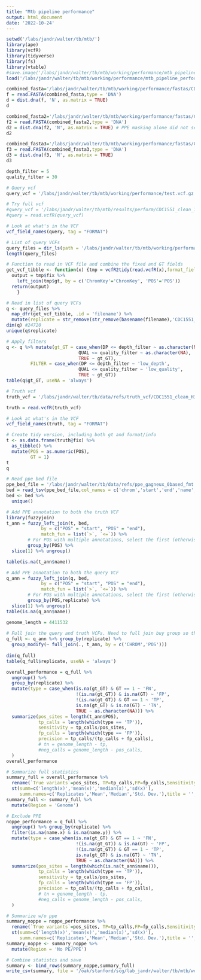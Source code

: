 ```yaml
---
title: "Mtb pipeline performance"
output: html_document
date: '2022-10-24'
---
```


```r
setwd('/labs/jandr/walter/tb/mtb/')
library(ape)
library(vcfR)
library(tidyverse)
library(fs)
library(vtable)
#save.image('/labs/jandr/walter/tb/mtb/working/performance/mtb_pipeline_performance.RData')
load('/labs/jandr/walter/tb/mtb/working/performance/mtb_pipeline_performance.RData')
```

```r
combined_fasta='/labs/jandr/walter/tb/mtb/working/performance/fastas/CDC1551_bwa_H37Rv_gatk.fa'
f = read.FASTA(combined_fasta,type = 'DNA')
d = dist.dna(f, 'N', as.matrix = TRUE)
d

combined_fasta2='/labs/jandr/walter/tb/mtb/working/performance/fastas/CDC1551_bwa_H37Rv_gatk_PPEmask.fa'
f2 = read.FASTA(combined_fasta2,type = 'DNA')
d2 = dist.dna(f2, 'N', as.matrix = TRUE) # PPE masking alone did not seem to work correctly. 
d2

combined_fasta3='/labs/jandr/walter/tb/mtb/working/performance/fastas/CDC1551_bwa_H37Rv_gatk_qPPEmask.fa'
f3 = read.FASTA(combined_fasta3,type = 'DNA')
d3 = dist.dna(f3, 'N', as.matrix = TRUE)
d3

```

```r
depth_filter = 5
quality_filter = 30

# Query vcf 
query_vcf = '/labs/jandr/walter/tb/mtb/working/performance/test.vcf.gz'

# Try full vcf
#query_vcf = '/labs/jandr/walter/tb/mtb/results/perform/CDC1551_clean_1/vars/CDC1551_clean_1_bwa_H37Rv_gatk.vcf.gz'
#query = read.vcfR(query_vcf)

# Look at what's in the VCF
vcf_field_names(query, tag = "FORMAT")

# List of query VCFs
query_files = dir_ls(path = '/labs/jandr/walter/tb/mtb/working/performance/',glob = '*.vcf.gz')
length(query_files)

# Function to read in VCF file and combine the fixed and GT fields
get_vcf_tibble <- function(x) {tmp = vcfR2tidy(read.vcfR(x),format_fields = c("GT", "DP"))
  output = tmp$fix %>%
    left_join(tmp$gt, by = c('ChromKey'='ChromKey', 'POS'='POS'))
  return(output)
    }

# Read in list of query VCFs
q <- query_files %>%
  map_dfr(get_vcf_tibble, .id = 'filename') %>%
  mutate(replicate = str_remove(str_remove(basename(filename),'CDC1551_clean_'),'_variants.vcf.gz'))
dim(q) #24720
unique(q$replicate)

# Apply filters
q <- q %>% mutate(gt_GT = case_when(DP <= depth_filter ~ as.character(NA), 
                           QUAL <= quality_filter ~ as.character(NA),
                           TRUE ~ gt_GT),
         FILTER = case_when(DP <= depth_filter ~ 'low_depth', 
                           QUAL <= quality_filter ~ 'low_quality',
                           TRUE ~ gt_GT))
table(q$gt_GT, useNA = 'always')

# Truth vcf
truth_vcf = '/labs/jandr/walter/tb/data/refs/truth_vcf/CDC1551_clean_H37Rv_c1500_true.vcf.gz'

truth = read.vcfR(truth_vcf)

# Look at what's in the VCF
vcf_field_names(truth, tag = "FORMAT")

# Create tidy version, including both gt and format/info
t <- as.data.frame(truth@fix) %>%
  as_tibble() %>%
  mutate(POS = as.numeric(POS), 
         GT = 1)
t
q

# Read ppe bed file
ppe_bed_file = '/labs/jandr/walter/tb/data/refs/ppe_gagneux_0based_fmt.bed.gz'
bed = read_tsv(ppe_bed_file,col_names = c('chrom','start','end','name','pair','strand'))
bed <- bed %>%
  unique()

# Add PPE annotation to both the truth VCF
library(fuzzyjoin)
t_ann = fuzzy_left_join(t, bed, 
             by = c("POS" = "start", "POS" = "end"), 
             match_fun = list(`>`, `<=`)) %>%
        # For POS with multiple annotations, select the first (otherwise the POS is duplicated)
        group_by(POS) %>%
  slice(1) %>% ungroup()

table(is.na(t_ann$name))

# Add PPE annotation to both the query VCF
q_ann = fuzzy_left_join(q, bed, 
             by = c("POS" = "start", "POS" = "end"), 
             match_fun = list(`>`, `<=`)) %>%
        # For POS with multiple annotations, select the first (otherwise the POS is duplicated)
        group_by(POS,replicate) %>%
  slice(1) %>% ungroup()
table(is.na(q_ann$name))

```

```r
genome_length = 4411532
  
# Full join the query and truth VCFs. Need to full join buy group so that each replicate is also linked to FNs
q_full <- q_ann %>% group_by(replicate) %>%
  group_modify(~ full_join(., t_ann, by = c('CHROM','POS')))
  
dim(q_full)
table(q_full$replicate, useNA = 'always')

overall_performance = q_full %>%
  ungroup() %>%
  group_by(replicate) %>%
  mutate(type = case_when(is.na(gt_GT) & GT == 1 ~ 'FN',
                          !(is.na(gt_GT)) & is.na(GT) ~ 'FP',
                          !(is.na(gt_GT)) & GT == 1 ~ 'TP',  
                          is.na(gt_GT) & is.na(GT) ~ 'TN', 
                          TRUE ~ as.character(NA))) %>%
  summarize(pos_sites = length(t_ann$POS),
            tp_calls = length(which(type == 'TP')),
            sensitivity = tp_calls/pos_sites, 
            fp_calls = length(which(type == 'FP')),
            precision = tp_calls/(tp_calls + fp_calls),
            # tn = genome_length - tp,
            #neg_calls = genome_length - pos_calls,
  ) 
overall_performance

# Summarize full statistics
summary_full = overall_performance %>%
  rename(`True variants`=pos_sites, TP=tp_calls,FP=fp_calls,Sensitivity = sensitivity, Precision = precision) %>%
  st(summ=c('length(x)','mean(x)','median(x)','sd(x)'), 
     summ.names=c('Replicates','Mean','Median','Std. Dev.'),title = '',out = 'csv')
summary_full <- summary_full %>%
  mutate(Region = 'Genome')

# Exclude PPE
noppe_performance = q_full %>%
  ungroup() %>% group_by(replicate) %>%
  filter(is.na(name.x) & is.na(name.y)) %>% 
  mutate(type = case_when(is.na(gt_GT) & GT == 1 ~ 'FN',
                          !(is.na(gt_GT)) & is.na(GT) ~ 'FP',
                          !(is.na(gt_GT)) & GT == 1 ~ 'TP',  
                          is.na(gt_GT) & is.na(GT) ~ 'TN', 
                          TRUE ~ as.character(NA))) %>%
  summarize(pos_sites = length(which(is.na(t_ann$name))),
            tp_calls = length(which(type == 'TP')),
            sensitivity = tp_calls/pos_sites, 
            fp_calls = length(which(type == 'FP')),
            precision = tp_calls/(tp_calls + fp_calls),
            # tn = genome_length - tp,
            #neg_calls = genome_length - pos_calls,
  )

# Summarize w/o ppe
summary_noppe = noppe_performance %>%
  rename(`True variants`=pos_sites, TP=tp_calls,FP=fp_calls,Sensitivity = sensitivity, Precision = precision) %>%
  st(summ=c('length(x)','mean(x)','median(x)','sd(x)'), 
     summ.names=c('Replicates','Mean','Median','Std. Dev.'),title = '',out = 'csv')
summary_noppe <- summary_noppe %>%
  mutate(Region = 'No PE/PPE')

# Combine statistcs and save
summary <- bind_rows(summary_noppe,summary_full)
write_csv(summary, file = '/oak/stanford/scg/lab_jandr/walter/tb/mtb/working/performance/performance_summary.csv')
```
